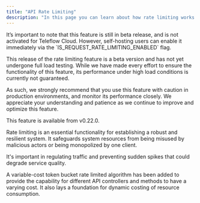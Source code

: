 ```yaml
---
title: "API Rate Limiting"
description: "In this page you can learn about how rate limiting works with Teleflow's API"
---
```


<Warning>
  It’s important to note that this feature is still in beta release, and is not activated for Teleflow Cloud. However, self-hosting users can enable it immediately via the `IS_REQUEST_RATE_LIMITING_ENABLED` flag.

  This release of the rate limiting feature is a beta version and has not yet undergone full load testing. While we have made every effort to ensure the functionality of this feature, its performance under high load conditions is currently not guaranteed.

  As such, we strongly recommend that you use this feature with caution in production environments, and monitor its performance closely. We appreciate your understanding and patience as we continue to improve and optimize this feature.
</Warning>

<Note>
  This feature is available from v0.22.0.
</Note>


Rate limiting is an essential functionality for establishing a robust and resilient system. It safeguards system resources from being misused by malicious actors or being monopolized by one client.

It's important in regulating traffic and preventing sudden spikes that could degrade service quality.

A variable-cost token bucket rate limited algorithm has been added to provide the capability for different API controllers and methods to have a varying cost. It also lays a foundation for dynamic costing of resource consumption.


